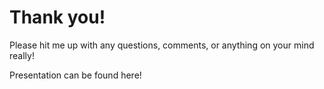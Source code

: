 
# Thank you!

Please hit me up with any questions, comments, or anything on your mind really!

<Row>
  <Column>
    Presentation can be found here!
    <QRCode url="https://azybler.github.io/my-datepicker-journey" />
  </Column>
</Row>
